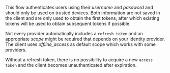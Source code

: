 This flow authenticates users using their *username* and *password* and should only be used on trusted devices. Both information are not saved in the client and are only used to obtain the first tokens, after which existing tokens will be used to obtain subsequent tokens if possible.

Not every provider automatically includes a `refresh token` and an appropriate *scope* might be required that depends on your identity provider. The client uses *offline_access* as default scope which works with some providers.

Without a refresh token, there is no possibility to acquire a new `access token` and the client becomes unauthenticated after expiration.